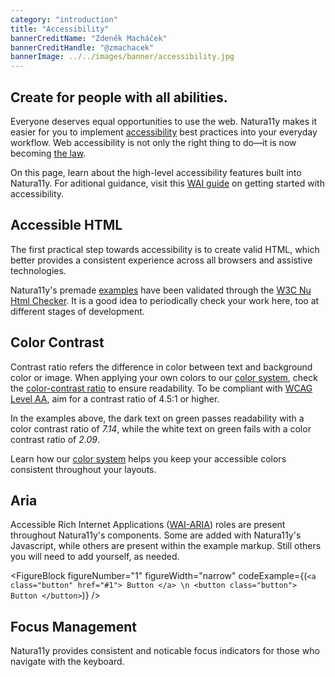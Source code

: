 ```yaml
---
category: "introduction"
title: "Accessibility"
bannerCreditName: "Zdeněk Macháček"
bannerCreditHandle: "@zmachacek" 
bannerImage: ../../images/banner/accessibility.jpg
---
```



<SproutingAlert />

<TextBlock>

<h2 className="h1">Create for people with all abilities.</h2>

Everyone deserves equal opportunities to use the web. Natura11y makes it easier for you to implement <a href="https://www.w3.org/TR/WCAG21/" target="_blank">accessibility</a> best practices into your everyday workflow. Web accessibility is not only the right thing to do—it is now becoming <a href="https://www.searchenginejournal.com/website-accessibility-law/285199">the law</a>.

On this page, learn about the high-level accessibility features built into Natura11y. For aditional guidance, visit this <a href="https://www.w3.org/WAI/tips/" target="_blank">WAI guide</a> on getting started with accessibility.

</TextBlock>

<Divider id="accessible-html" />

<TextBlock>

## Accessible HTML

The first practical step towards accessibility is to create valid HTML, which better provides a consistent experience across all browsers and assistive technologies. 

Natura11y's premade <a href="/examples">examples</a> have been validated through the <a href="https://validator.w3.org/nu/">W3C Nu Html Checker</a>. It is a good idea to periodically check your work here, too at different stages of development. 

</TextBlock>

<Divider id="color-contrast" />

<TextBlock>

## Color Contrast

Contrast ratio refers the difference in color between text and background color or image. When applying your own colors to our <a href="{{site.url}}/docs/color">color system</a>, check the <a href="https://colorable.jxnblk.com/">color-contrast ratio</a> to ensure readability. To be compliant
with <a href="https://www.w3.org/WAI/WCAG21/quickref/#use-of-color">WCAG Level AA</a>, aim for a contrast ratio of 4.5:1 or higher.

</TextBlock>

<ColorContrast />

<TextBlock>

In the examples above, the dark text on green passes readability with a color contrast ratio of <em>7.14</em>, while the white text on green fails with a color contrast ratio of <em>2.09</em>.

Learn how our <a href="/docs/color">color system</a> helps you keep your accessible colors consistent throughout your layouts.

</TextBlock>

<Divider id="aria" />

<TextBlock>

## Aria

Accessible Rich Internet Applications (<a href="https://developer.mozilla.org/en-US/docs/Web/Accessibility/ARIA" target="_blank">WAI-ARIA</a>) roles are present throughout Natura11y's components. Some are added with Natura11y's Javascript, while others are present within the example markup. Still others you will need to add yourself, as needed. 

</TextBlock>

<FigureBlock
    figureNumber="1"
    figureWidth="narrow"
    codeExample={(`
        <a class="button" href="#1">
            Button
        </a> \n
        <button class="button">
            Button
        </button>
    `)}
/>

<Divider id="focus-management" />

<TextBlock>

## Focus Management

Natura11y provides consistent and noticable focus indicators for those who navigate with the keyboard.

</TextBlock>